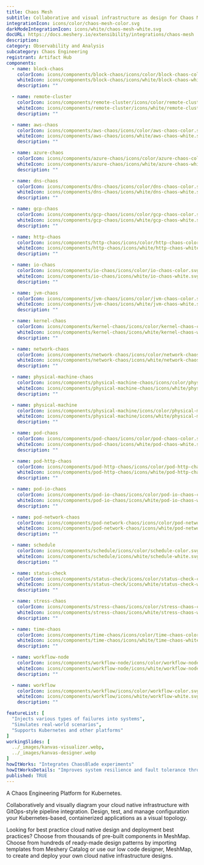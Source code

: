 ---
title: Chaos Mesh
subtitle: Collaborative and visual infrastructure as design for Chaos Mesh
integrationIcon: icons/color/chaos-mesh-color.svg
darkModeIntegrationIcon: icons/white/chaos-mesh-white.svg
docURL: https://docs.meshery.io/extensibility/integrations/chaos-mesh
description: 
category: Observability and Analysis
subcategory: Chaos Engineering
registrant: Artifact Hub
components:
  - name: block-chaos
    colorIcon: icons/components/block-chaos/icons/color/block-chaos-color.svg
    whiteIcon: icons/components/block-chaos/icons/white/block-chaos-white.svg
    description: ""

  - name: remote-cluster
    colorIcon: icons/components/remote-cluster/icons/color/remote-cluster-color.svg
    whiteIcon: icons/components/remote-cluster/icons/white/remote-cluster-white.svg
    description: ""

  - name: aws-chaos
    colorIcon: icons/components/aws-chaos/icons/color/aws-chaos-color.svg
    whiteIcon: icons/components/aws-chaos/icons/white/aws-chaos-white.svg
    description: ""

  - name: azure-chaos
    colorIcon: icons/components/azure-chaos/icons/color/azure-chaos-color.svg
    whiteIcon: icons/components/azure-chaos/icons/white/azure-chaos-white.svg
    description: ""

  - name: dns-chaos
    colorIcon: icons/components/dns-chaos/icons/color/dns-chaos-color.svg
    whiteIcon: icons/components/dns-chaos/icons/white/dns-chaos-white.svg
    description: ""

  - name: gcp-chaos
    colorIcon: icons/components/gcp-chaos/icons/color/gcp-chaos-color.svg
    whiteIcon: icons/components/gcp-chaos/icons/white/gcp-chaos-white.svg
    description: ""

  - name: http-chaos
    colorIcon: icons/components/http-chaos/icons/color/http-chaos-color.svg
    whiteIcon: icons/components/http-chaos/icons/white/http-chaos-white.svg
    description: ""

  - name: io-chaos
    colorIcon: icons/components/io-chaos/icons/color/io-chaos-color.svg
    whiteIcon: icons/components/io-chaos/icons/white/io-chaos-white.svg
    description: ""

  - name: jvm-chaos
    colorIcon: icons/components/jvm-chaos/icons/color/jvm-chaos-color.svg
    whiteIcon: icons/components/jvm-chaos/icons/white/jvm-chaos-white.svg
    description: ""

  - name: kernel-chaos
    colorIcon: icons/components/kernel-chaos/icons/color/kernel-chaos-color.svg
    whiteIcon: icons/components/kernel-chaos/icons/white/kernel-chaos-white.svg
    description: ""

  - name: network-chaos
    colorIcon: icons/components/network-chaos/icons/color/network-chaos-color.svg
    whiteIcon: icons/components/network-chaos/icons/white/network-chaos-white.svg
    description: ""

  - name: physical-machine-chaos
    colorIcon: icons/components/physical-machine-chaos/icons/color/physical-machine-chaos-color.svg
    whiteIcon: icons/components/physical-machine-chaos/icons/white/physical-machine-chaos-white.svg
    description: ""

  - name: physical-machine
    colorIcon: icons/components/physical-machine/icons/color/physical-machine-color.svg
    whiteIcon: icons/components/physical-machine/icons/white/physical-machine-white.svg
    description: ""

  - name: pod-chaos
    colorIcon: icons/components/pod-chaos/icons/color/pod-chaos-color.svg
    whiteIcon: icons/components/pod-chaos/icons/white/pod-chaos-white.svg
    description: ""

  - name: pod-http-chaos
    colorIcon: icons/components/pod-http-chaos/icons/color/pod-http-chaos-color.svg
    whiteIcon: icons/components/pod-http-chaos/icons/white/pod-http-chaos-white.svg
    description: ""

  - name: pod-io-chaos
    colorIcon: icons/components/pod-io-chaos/icons/color/pod-io-chaos-color.svg
    whiteIcon: icons/components/pod-io-chaos/icons/white/pod-io-chaos-white.svg
    description: ""

  - name: pod-network-chaos
    colorIcon: icons/components/pod-network-chaos/icons/color/pod-network-chaos-color.svg
    whiteIcon: icons/components/pod-network-chaos/icons/white/pod-network-chaos-white.svg
    description: ""

  - name: schedule
    colorIcon: icons/components/schedule/icons/color/schedule-color.svg
    whiteIcon: icons/components/schedule/icons/white/schedule-white.svg
    description: ""

  - name: status-check
    colorIcon: icons/components/status-check/icons/color/status-check-color.svg
    whiteIcon: icons/components/status-check/icons/white/status-check-white.svg
    description: ""

  - name: stress-chaos
    colorIcon: icons/components/stress-chaos/icons/color/stress-chaos-color.svg
    whiteIcon: icons/components/stress-chaos/icons/white/stress-chaos-white.svg
    description: ""

  - name: time-chaos
    colorIcon: icons/components/time-chaos/icons/color/time-chaos-color.svg
    whiteIcon: icons/components/time-chaos/icons/white/time-chaos-white.svg
    description: ""

  - name: workflow-node
    colorIcon: icons/components/workflow-node/icons/color/workflow-node-color.svg
    whiteIcon: icons/components/workflow-node/icons/white/workflow-node-white.svg
    description: ""

  - name: workflow
    colorIcon: icons/components/workflow/icons/color/workflow-color.svg
    whiteIcon: icons/components/workflow/icons/white/workflow-white.svg
    description: ""

featureList: [
  "Injects various types of failures into systems",
  "Simulates real-world scenarios",
  "Supports Kubernetes and other platforms"
]
workingSlides: [
  ../_images/kanvas-visualizer.webp,
  ../_images/kanvas-designer.webp
]
howItWorks: "Integrates ChaosBlade experiments"
howItWorksDetails: "Improves system resilience and fault tolerance through chaos testing"
published: TRUE
---
<p>
A Chaos Engineering Platform for Kubernetes.
</p>
<p>
    Collaboratively and visually diagram your cloud native infrastructure with GitOps-style pipeline integration. Design, test, and manage configuration your Kubernetes-based, containerized applications as a visual topology.
</p>
<p>
    Looking for best practice cloud native design and deployment best practices? Choose from thousands of pre-built components in MeshMap. Choose from hundreds of ready-made design patterns by importing templates from Meshery Catalog or use our low code designer, MeshMap, to create and deploy your own cloud native infrastructure designs.
</p>
